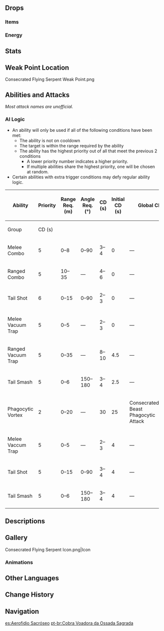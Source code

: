 {{Enemy Infobox
|image    = Enemy Consecrated Flying Serpent.png
|dmgtype  = Anemo
|weakpoint = yes
|family   = Mystical Beasts
|group    = Consecrated Beasts
|type     = Elite Enemies
}}
{{Enemy Intro}}

==Drops==
===Items===
{{Drops Table|type=Consecrated Beast}}

===Energy===
{{Energy Drops
|type  = Anemo
|hp1   = 66
|p1    = 2
|hp2   = 33
|p2    = 2
|hp3   = 0
|p3    = 2
}}

==Stats==
{{Enemy Stats
|res2         = Phagocytic Form
|resglobal2   = 40%
|anemo_res2   = 70%

|hp_ratio     = 7
|hp_type      = 2
|atk_ratio    = 6
|atk_type     = 2
}}

==Weak Point Location==
<gallery>
Consecrated Flying Serpent Weak Point.png
</gallery>

==Abilities and Attacks==
''Most attack names are unofficial.''
{{Enemy Attacks
|name_1      = Phagocytic Form
|desc_1      = Enters Phagocytic Form immediately when in combat, increasing its Anemo RES by '''60%''' and all other RES by '''30%'''.

|name_2      = Melee Combo
|desc_2      = Performs a 3-part combo that deals '''50% ATK''', '''70% ATK''', '''90% ATK''' as {{Color|Anemo DMG}}.

|name_3      = Ranged Combo
|desc_3      = Fires waves of 1, 2, and 3 projectiles at the player, each dealing '''60% ATK''' as {{Color|Anemo DMG}}.

|name_4      = Tail Shot
|desc_4      = Fires a spinning disc at the player with its tail that deals '''50% ATK''' as {{Color|Anemo DMG}} on hit.

|name_5      = Melee Vacuum Trap
|desc_5      = Summons a [[Vacuum Field]] at the player's location that continuously pulls them towards the center and deals '''10% ATK''' as {{Color|AoE Anemo DMG}} every 0.5s, before lunging forward at the player, dealing '''70% ATK''' as {{Color|Anemo DMG}}.

|name_6      = Ranged Vacuum Trap
|desc_6      = Summons a [[Vacuum Field]] at the player's location that continuously pulls them towards the center and deals '''10% ATK''' as {{Color|AoE Anemo DMG}} every 0.5s, before teleporting to the field's location, dealing '''90% ATK''' as {{Color|AoE Anemo DMG}}.

|name_7      = Tail Smash
|desc_7      = If the player is behind the Consecrated Flying Serpent, flips around and smashes its tail down, dealing '''70% ATK''' as {{Color|Anemo DMG}}.

|name_8      = Phagocytic Vortex
|desc_8      = Conjures a large orb that slowly travels towards the player and explodes, dealing '''100% ATK''' as {{Color|AoE Anemo DMG}}.
* During this attack, the Consecrated Flying Serpent will temporarily exit '''Phagocytic Form''' and spawn a Phagocytic Energy Block that lasts for '''6''' seconds.
** The Phagocytic Energy Block can be destroyed using a single {{Anemo}} attack or 6 non-Anemo elemental attacks.
** If destroyed, the active character will obtain a status that lasts for 10 seconds:
*** While the status is active, all party members will lose '''2%''' of their Max [[HP]] every second.
*** The next time a [[Normal Attack|Normal]]/[[Charged Attack|Charged]]/[[Plunging Attack|Plunging]] Attack, [[Elemental Skill]] or [[Elemental Burst]] hits the Consecrated Flying Serpent, the status is consumed and it will lose '''15%''' of its Max HP and become paralyzed.
*** If the status expires after 10 seconds, the Consecrated Flying Serpent will re-enter '''Phagocytic Form'''.
** If not destroyed in time, the Consecrated Flying Serpent will reabsorb the Phagocytic Energy Block and re-enter '''Phagocytic Form'''.
|file_8_2    = Consecrated Flying Serpent Phagocytic Vortex 2
|caption_8_2 = Paralyzed

|name_9      = Freeze Resistance
|desc_9      = The Consecrated Flying Serpent possesses '''50%''' [[Freeze Resistance]] at all times, decreasing the effectiveness of the [[Frozen]] Elemental Reaction.
}}

===AI Logic===
{{See also|Cooldown#Enemy Cooldowns}}
* An ability will only be used if all of the following conditions have been met:
** The ability is not on cooldown
** The target is within the range required by the ability
** The ability has the highest priority out of all that meet the previous 2 conditions
*** A lower priority number indicates a higher priority.
*** If multiple abilities share the highest priority, one will be chosen at random.
* Certain abilities with extra trigger conditions may defy regular ability logic.
{| class="wikitable"
! rowspan="2" | Ability !! rowspan="2" | Priority !! rowspan="2" | Range Req. (m) !! rowspan="2" | Angle Req. (°) !! rowspan="2" style="width:80px" | CD (s) !! rowspan="2" | Initial CD (s) !! colspan="2" | Global CD !! rowspan="2" | Action Interval (s) !! rowspan="2" | State Req.
|-
! Group !! CD (s)
|-
| Melee Combo || 5 || 0–8 || 0–90 || 3–4 || 0 || colspan="2" | — || rowspan="10" | 0 || Phagocytic Form
|-
| Ranged Combo || 5 || 10–35 || — || 4–6 || 0 || colspan="2" | — || Phagocytic Form
|-
| Tail Shot || 6 || 0–15 || 0–90 || 2–3 || 0 || colspan="2" | — || Phagocytic Form
|-
| Melee Vacuum Trap || 5 || 0–5 || — || 2–3 || 0 || colspan="2" | — || Phagocytic Form
|-
| Ranged Vacuum Trap || 5 || 0–35 || — || 8–10 || 4.5 || colspan="2" | — || Phagocytic Form
|-
| Tail Smash || 5 || 0–6 || 150–180 || 3–4 || 2.5 || colspan="2" | — || Phagocytic Form
|-
| Phagocytic Vortex || 2 || 0–20 || — || 30 || 25 || Consecrated Beast Phagocytic Attack || 15 || Phagocytic Form
|-
| Melee Vaccum Trap || 5 || 0–5 || — || 2–3 || 4 || colspan="2" | — || Non-Phagocytic Form
|-
| Tail Shot || 5 || 0–15 || 0–90 || 3–4 || 4 || colspan="2" | — || Non-Phagocytic Form
|-
| Tail Smash || 5 || 0–6 || 150–180 || 3–4 || 4 || colspan="2" | — || Non-Phagocytic Form
|}

==Descriptions==
{{Description|A reptile that has mutated after feeding from greater lifeforms.<br />Though now imbued with the power of elemental manipulation, the Consecrated Beasts themselves still cannot fully digest the pieces of flesh they devoured from the immortal carcasses that they ate. Instead, the pieces slowly fused with the beasts themselves, weaving a bony shell over their body, one that shares a similar composition to a [[Crystal Marrow|certain type of smelting material from Inazuma]].|[[Archive]]}}

==Gallery==
<gallery>
Consecrated Flying Serpent Icon.png|Icon
</gallery>

===Animations===
{{Preview
|file1    = Consecrated Flying Serpent Scavenge
|caption1 = Scavenging
}}

==Other Languages==
{{Other Languages
|en      = Consecrated Flying Serpent
|zhs     = 圣骸飞蛇
|zhs_rm  = Shènghái Fēishé
|zht     = 聖骸飛蛇
|zht_rm  = Shènghái Fēishé
|zh_tl   = {{Lex|Consecrated|zh}} Flying Snake
|ja      = 聖骸トビヘビ
|ja_rm   = Seigai Tobihebi
|ja_tl   = {{Lex|Consecrated|ja}} Flying Snake
|ko      = 성해 날뱀
|ko_tl   = {{Lex|Consecrated|ko}} Flying Snake
|es      = Aerofidio Sacróseo
|es_tl   = Sacred Aeroserpent
|es_note = ''Aerofidio'' is an adjective form of a portmanteau of "aero" (aerial) and "ophidia" (the taxonomic clade for snakes).
|fr      = Serpent volant sacralisé
|fr_tl   = Consecrated Flying Serpent
|ru      = Священный летучий змей
|ru_tl   = Sacred Flying Snake
|th      = Consecrated Flying Serpent
|vi      = Rắn Bay Thánh Hóa
|vi_tl   = 
|de      = Flugschlange der heiligen Knochen
|de_tl   = Flying Snake of Holy Bones
|id      = Consecrated Flying Serpent
|pt      = Cobra Voadora da Ossada Sagrada
|pt_tl   = 
|tr      = Kutsanmış Uçan Yılan
|tr_tl   = 
|it      = Serpente volante delle ossa sacre
|it_tl   = Flying Snake of the Sacred Bones
}}

==Change History==
{{Change History|3.4}}

==Navigation==
{{Enemy Navbox|Elite}}

[[es:Aerofidio Sacróseo]]
[[pt-br:Cobra Voadora da Ossada Sagrada]]